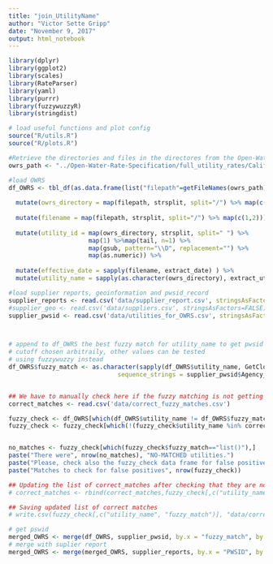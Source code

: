 ```yaml
---
title: "join_UtilityName"
author: "Victor Sette Gripp"
date: "November 9, 2017"
output: html_notebook
---
```


```r
library(dplyr)
library(ggplot2)
library(scales)
library(RateParser)
library(yaml)
library(purrr)
library(fuzzywuzzyR)
library(stringdist)
```

```r

# load useful functions and plot config
source("R/utils.R")
source("R/plots.R")

#Retrieve the directories and files in the directores from the Open-Water-Specification-File directory
owrs_path <- "../Open-Water-Rate-Specification/full_utility_rates/California";

#load OWRS
df_OWRS <- tbl_df(as.data.frame(list("filepath"=getFileNames(owrs_path)), stringsAsFactors=FALSE)) %>% 
  
  mutate(owrs_directory = map(filepath, strsplit, split="/") %>% map(c(1,1))) %>%
  
  mutate(filename = map(filepath, strsplit, split="/") %>% map(c(1,2))) %>%
  
  mutate(utility_id = map(owrs_directory, strsplit, split=" ") %>%  
                      map(1) %>%map(tail, n=1) %>%
                      map(gsub, pattern="\\D", replacement="") %>%
                      map(as.numeric)) %>%
  
  mutate(effective_date = sapply(filename, extract_date) ) %>% 
  mutate(utility_name = sapply(as.character(owrs_directory), extract_utility_name) )

```


```r
#load supplier reports, geoinformation and pwsid_record
supplier_reports <- read.csv('data/supplier_report.csv', stringsAsFactors=FALSE)
#supplier_geo <- read.csv('data/suppliers.csv', stringsAsFactors=FALSE)
supplier_pwsid <- read.csv('data/utilities_for_OWRS.csv', stringsAsFactors = FALSE)



# append to df_OWRS the best fuzzy match for utility_name to get pwsid
# cutoff chosen arbitraily, other values can be tested
# using fuzzywuzzy instead
df_OWRS$fuzzy_match <- as.character(sapply(df_OWRS$utility_name, GetCloseMatches,
                              sequence_strings = supplier_pwsid$Agency_Name, n=1L, cutoff = 0.85))


## We have to manually check here if the fuzzy matching is not getting "no matches" (list()) or false positives.
correct_matches <- read.csv('data/correct_fuzzy_matches.csv')

fuzzy_check <- df_OWRS[which(df_OWRS$utility_name != df_OWRS$fuzzy_match),]
fuzzy_check <- fuzzy_check[which(!(fuzzy_check$utility_name %in% correct_matches$utility_name)), ]


no_matches <- fuzzy_check[which(fuzzy_check$fuzzy_match=="list()"),]
paste("There were", nrow(no_matches), "NO-MATCHED utilities.")
paste("Please, check also the fuzzy_check data frame for false positives.")
paste("Matches to check for false positives", nrow(fuzzy_check))

## Updating the list of correct_matches after checking that they are not false positives
# correct_matches <- rbind(correct_matches,fuzzy_check[,c("utility_name", "fuzzy_match")] )

## Saving updated list of correct matches
# write.csv(fuzzy_check[,c("utility_name", "fuzzy_match")], "data/correct_fuzzy_matches.csv")

```

```r
# get pswid
merged_OWRS <- merge(df_OWRS, supplier_pwsid, by.x = "fuzzy_match", by.y = "Agency_Name", all.x=TRUE, all.y=FALSE)
# merge with suplier report
merged_OWRS <- merge(merged_OWRS, supplier_reports, by.x = "PWSID", by.y = "report_pwsid", all.x=TRUE, all.y=FALSE)
```






